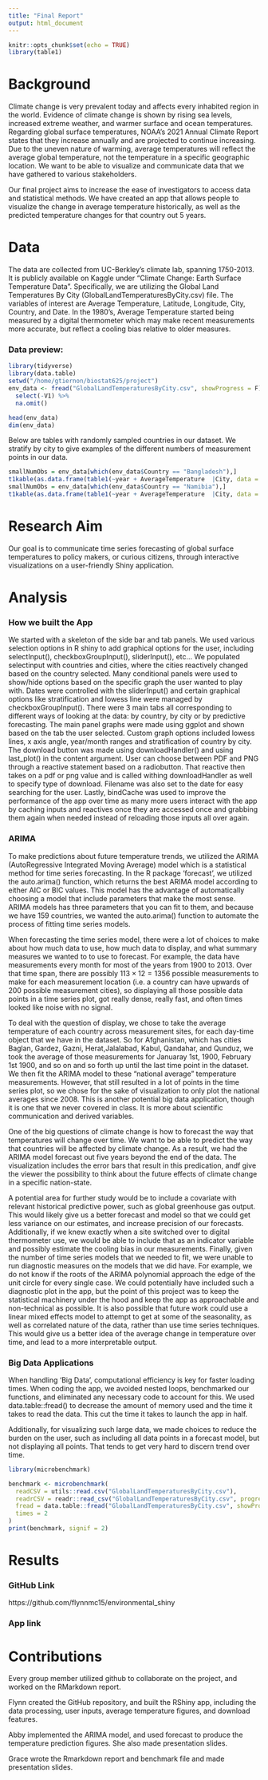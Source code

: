 ```yaml
---
title: "Final Report"
output: html_document
---
```


```r
knitr::opts_chunk$set(echo = TRUE)
library(table1)
```

# Background

Climate change is very prevalent today and affects every inhabited region in the world. Evidence of climate change is shown by rising sea levels, increased extreme weather, and warmer surface and ocean temperatures. Regarding global surface temperatures, NOAA’s 2021 Annual Climate Report states that they increase annually and are projected to continue increasing. Due to the uneven nature of warming, average temperatures will reflect the average global temperature, not the temperature in a specific geographic location. We want to be able to visualize and communicate data that we have gathered to various stakeholders. 

Our final project aims to increase the ease of investigators to access data and statistical methods. We have created an app that allows people to visualize the change in average temperature historically, as well as the predicted temperature changes for that country out 5 years.

# Data

The data are collected from UC-Berkley’s climate lab, spanning 1750-2013. It is publicly available on Kaggle under "Climate Change: Earth Surface Temperature Data". Specifically, we are utilizing the Global Land Temperatures By City (GlobalLandTemperaturesByCity.csv) file. The variables of interest are Average Temperature, Latitude, Longitude, City, Country, and Date. In the 1980's, Average Temperature started being measured by a digital thermometer which may make recent measurements more accurate, but reflect a cooling bias relative to older measures.

### Data preview:

```r
library(tidyverse)
library(data.table)
setwd("/home/gtiernon/biostat625/project")
env_data <- fread("GlobalLandTemperaturesByCity.csv", showProgress = F) %>%
  select(-V1) %>%
  na.omit()
```

```r
head(env_data)
dim(env_data)
```

Below are tables with randomly sampled countries in our dataset. We stratify by city to give examples of the different numbers of measurement points in our data.

```r
smallNumObs = env_data[which(env_data$Country == "Bangladesh"),]
t1kable(as.data.frame(table1(~year + AverageTemperature  |City, data = smallNumObs)))
smallNumObs = env_data[which(env_data$Country == "Namibia"),]
t1kable(as.data.frame(table1(~year + AverageTemperature  |City, data = smallNumObs)))
```


# Research Aim

Our goal is to communicate time series forecasting of global surface temperatures to policy makers, or curious citizens, through interactive visualizations on a user-friendly Shiny application. 

# Analysis

### How we built the App

We started with a skeleton of the side bar and tab panels. We used various selection options in R shiny to add graphical options for the user, including selectInput(), checkboxGroupInput(), sliderInput(), etc... We populated selectinput with countries and cities, where the cities reactively changed based on the country selected. Many conditional panels were used to show/hide options based on the specific graph the user wanted to play with. Dates were controlled with the sliderInput() and certain graphical options like stratification and lowess line were managed by checkboxGroupInput(). There were 3 main tabs all corresponding to different ways of looking at the data: by country, by city or by predictive forecasting. The main panel graphs were made using ggplot and shown based on the tab the user selected. Custom graph options included lowess lines, x axis angle, year/month ranges and stratification of country by city. The download button was made using downloadHandler() and using last_plot() in the content argument. User can choose between PDF and PNG through a reactive statement based on a radiobutton. That reactive then takes on a pdf or png value and is called withing downloadHandler as well to specify type of download. Filename was also set to the date for easy searching for the user. Lastly, bindCache was used to improve the performance of the app over time as many more users interact with the app by caching inputs and reactives once they are accessed once and grabbing them again when needed instead of reloading those inputs all over again.

### ARIMA

To make predictions about future temperature trends, we utilized the ARIMA (AutoRegressive Integrated Moving Average) model which is a statistical method for time series forecasting. In the R package 'forecast', we utilized the auto.arima() function, which returns the best ARIMA model according to either AIC or BIC values. This model has the advantage of automatically choosing a model that include parameters that make the most sense. ARIMA models has three parameters that you can fit to them, and because we have 159 countries, we wanted the auto.arima() function to automate the process of fitting time series models.

When forecasting the time series model, there were a lot of choices to make about how much data to use, how much data to display, and what summary measures we wanted to to use to forecast. For example, the data have measurements every month for most of the years from 1900 to 2013. Over that time span, there are possibly $113 \times 12=1356$ possible measurements to make for each measurement location (i.e. a country can have upwards of 200 possible measurement cities), so displaying all those possible data points in a time series plot, got really dense, really fast, and often times looked like noise with no signal. 

To deal with the question of display, we chose to take the average temperature of each country across measurement sites, for each day-time object that we have in the dataset. So for Afghanistan, which has cities Baglan, Gardez, Gazni, Herat,Jalalabad, Kabul, Qandahar, and Qunduz, we took the average of those measurements for Januaray 1st, 1900, February 1st 1900, and so on and so forth up until the last time point in the dataset. We then fit the ARIMA model to these "national average" temperature measurements. However, that still resulted in a lot of points in the time series plot, so we chose for the sake of visualization to only plot the national averages since 2008. This is another potential big data application, though it is one that we never covered in class. It is more about scientific communication and derived variables.

One of the big questions of climate change is how to forecast the way that temperatures will change over time. We want to be able to predict the way that countries will be affected by climate change. As a result, we had the ARIMA model forecast out five years beyond the end of the data. The visualization includes the error bars that result in this predication, andf give the viewer the possibility to think about the future effects of climate change in a specific nation-state.

A potential area for further study would be to include a covariate with relevant historical predictive power, such as global greenhouse gas output. This would likely give us a better forecast and model so that we could get less variance on our estimates, and increase precision of our forecasts. Additionally, if we knew exactly when a site switched over to digital thermometer use, we would be able to include that as an indicator variable and possibly estimate the cooling bias in our measurements. Finally, given the number of time series models that we needed to fit, we were unable to run diagnostic measures on the models that we did have. For example, we do not know if the roots of the ARIMA polynomial approach the edge of the unit circle for every single case. We could potentially have included such a diagnostic plot in the app, but the point of this project was to keep the statistical machinery under the hood and keep the app as approachable and non-technical as possible. It is also possible that future work could use a linear mixed effects model to attempt to get at some of the seasonality, as well as correlated nature of the data, rather than use time series techniques. This would give us a better idea of the average change in temperature over time, and lead to a more interpretable output.

### Big Data Applications

When handling 'Big Data', computational efficiency is key for faster loading times. When coding the app, we avoided nested loops, benchmarked our functions, and eliminated any necessary code to account for this. We used data.table::fread() to decrease the amount of memory used and the time it takes to read the data. This cut the time it takes to launch the app in half. 

Additionally, for visualizing such large data, we made choices to reduce the burden on the user, such as including all data points in a forecast model, but not displaying all points. That tends to get very hard to discern trend over time.

```r
library(microbenchmark)

benchmark <- microbenchmark(
  readCSV = utils::read.csv("GlobalLandTemperaturesByCity.csv"),
  readrCSV = readr::read_csv("GlobalLandTemperaturesByCity.csv", progress = F),
  fread = data.table::fread("GlobalLandTemperaturesByCity.csv", showProgress = F),
  times = 2
)
print(benchmark, signif = 2)
```


# Results

### GitHub Link

https://github.com/flynnmc15/environmental_shiny

### App link


# Contributions

Every group member utilized github to collaborate on the project, and worked on the RMarkdown report.

Flynn created the GitHub repository, and built the RShiny app, including the data processing, user inputs, average temperature figures, and download features.

Abby implemented the ARIMA model, and used forecast to produce the temperature prediction figures. She also made presentation slides.

Grace wrote the Rmarkdown report and benchmark file and made presentation slides.

